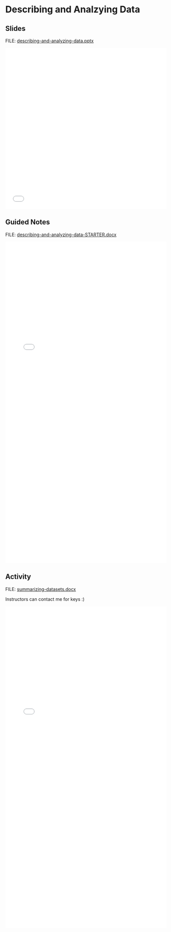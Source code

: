 # Describing and Analzying Data {.unnumbered}

## Slides

FILE: [describing-and-analyzing-data.pptx](https://github.com/coltongearhart/math125/blob/main/stats/describing-and-analyzing-data.pptx)

<embed src="stats/describing-and-analyzing-data.pdf" type="application/pdf" width="100%" height="500px"></embed>

## Guided Notes

FILE: [describing-and-analyzing-data-STARTER.docx](https://github.com/coltongearhart/math125/blob/main/stats/describing-and-analyzing-data-STARTER.docx)

<embed src="stats/describing-and-analyzing-data-COMPLETED.pdf" type="application/pdf" width="100%" height="1000px"></embed>

## Activity

FILE: [summarizing-datasets.docx](https://github.com/coltongearhart/math125/blob/main/stats/activities/summarizing-datasets.docx)

Instructors can contact me for keys :)

<embed src="stats/activities/summarizing-datasets.pdf" type="application/pdf" width="100%" height="1000px"></embed>

